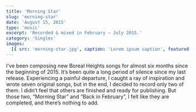 ```yaml
---
title: 'Morning Star'
slug: 'morning-star'
date: 'August 15, 2015'
type: 'music'
excerpt: 'Recorded & mixed in February — July 2015.'
category: 'Singles'
images:
  [{ src: 'morning-star.jpg', caption: 'Lorem ipsum caption', featured: true }]
---
```


I’ve been composing new Boreal Heights songs for almost six months since the
beginning of 2015. It’s been quite a long period of silence since my last
release. Experiencing a painful departure, I caught a ray of inspiration and
wrote seven original songs, but in the end, I decided to record only two of
them. I didn’t feel that others are finished and ready for publishing. But those
two, “Morning Star” and “Back in February”, I felt like they are completed, and
there’s nothing to add.
